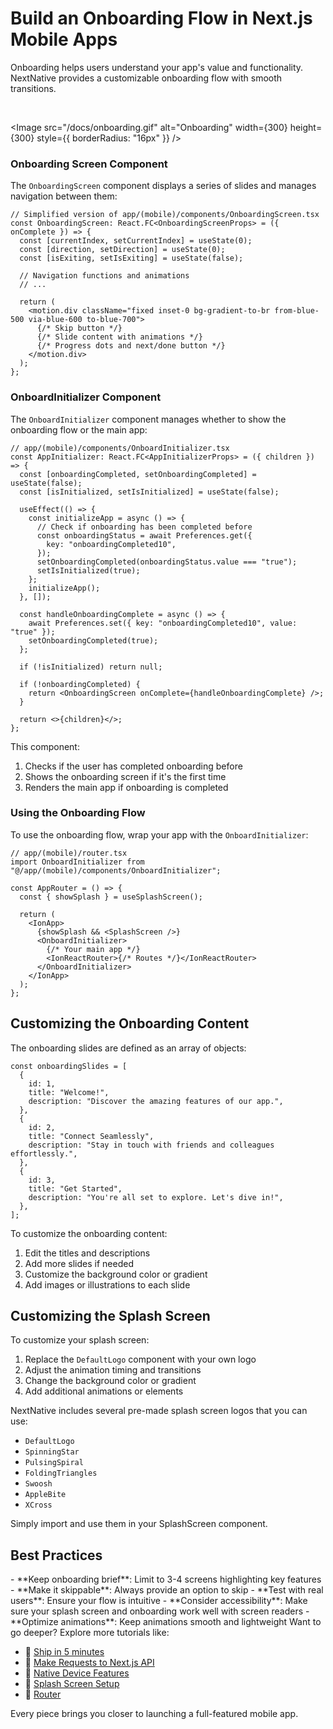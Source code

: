 # Build an Onboarding Flow in Next.js Mobile Apps

Onboarding helps users understand your app's value and functionality. NextNative provides a customizable onboarding flow with smooth transitions.

<br />

<Image
  src="/docs/onboarding.gif"
  alt="Onboarding"
  width={300}
  height={300}
  style={{ borderRadius: "16px" }}
/>

### Onboarding Screen Component

The `OnboardingScreen` component displays a series of slides and manages navigation between them:

```tsx
// Simplified version of app/(mobile)/components/OnboardingScreen.tsx
const OnboardingScreen: React.FC<OnboardingScreenProps> = ({ onComplete }) => {
  const [currentIndex, setCurrentIndex] = useState(0);
  const [direction, setDirection] = useState(0);
  const [isExiting, setIsExiting] = useState(false);

  // Navigation functions and animations
  // ...

  return (
    <motion.div className="fixed inset-0 bg-gradient-to-br from-blue-500 via-blue-600 to-blue-700">
      {/* Skip button */}
      {/* Slide content with animations */}
      {/* Progress dots and next/done button */}
    </motion.div>
  );
};
```

### OnboardInitializer Component

The `OnboardInitializer` component manages whether to show the onboarding flow or the main app:

```tsx
// app/(mobile)/components/OnboardInitializer.tsx
const AppInitializer: React.FC<AppInitializerProps> = ({ children }) => {
  const [onboardingCompleted, setOnboardingCompleted] = useState(false);
  const [isInitialized, setIsInitialized] = useState(false);

  useEffect(() => {
    const initializeApp = async () => {
      // Check if onboarding has been completed before
      const onboardingStatus = await Preferences.get({
        key: "onboardingCompleted10",
      });
      setOnboardingCompleted(onboardingStatus.value === "true");
      setIsInitialized(true);
    };
    initializeApp();
  }, []);

  const handleOnboardingComplete = async () => {
    await Preferences.set({ key: "onboardingCompleted10", value: "true" });
    setOnboardingCompleted(true);
  };

  if (!isInitialized) return null;

  if (!onboardingCompleted) {
    return <OnboardingScreen onComplete={handleOnboardingComplete} />;
  }

  return <>{children}</>;
};
```

This component:

1. Checks if the user has completed onboarding before
2. Shows the onboarding screen if it's the first time
3. Renders the main app if onboarding is completed

### Using the Onboarding Flow

To use the onboarding flow, wrap your app with the `OnboardInitializer`:

```tsx
// app/(mobile)/router.tsx
import OnboardInitializer from "@/app/(mobile)/components/OnboardInitializer";

const AppRouter = () => {
  const { showSplash } = useSplashScreen();

  return (
    <IonApp>
      {showSplash && <SplashScreen />}
      <OnboardInitializer>
        {/* Your main app */}
        <IonReactRouter>{/* Routes */}</IonReactRouter>
      </OnboardInitializer>
    </IonApp>
  );
};
```

## Customizing the Onboarding Content

The onboarding slides are defined as an array of objects:

```tsx
const onboardingSlides = [
  {
    id: 1,
    title: "Welcome!",
    description: "Discover the amazing features of our app.",
  },
  {
    id: 2,
    title: "Connect Seamlessly",
    description: "Stay in touch with friends and colleagues effortlessly.",
  },
  {
    id: 3,
    title: "Get Started",
    description: "You're all set to explore. Let's dive in!",
  },
];
```

To customize the onboarding content:

1. Edit the titles and descriptions
2. Add more slides if needed
3. Customize the background color or gradient
4. Add images or illustrations to each slide

## Customizing the Splash Screen

To customize your splash screen:

1. Replace the `DefaultLogo` component with your own logo
2. Adjust the animation timing and transitions
3. Change the background color or gradient
4. Add additional animations or elements

NextNative includes several pre-made splash screen logos that you can use:

- `DefaultLogo`
- `SpinningStar`
- `PulsingSpiral`
- `FoldingTriangles`
- `Swoosh`
- `AppleBite`
- `XCross`

Simply import and use them in your SplashScreen component.

## Best Practices

<Callout type="info">
  - **Keep onboarding brief**: Limit to 3-4 screens highlighting key features
- **Make it skippable**: Always provide an option to skip
- **Test with real users**: Ensure your flow is intuitive
- **Consider accessibility**: Make sure your splash screen and onboarding work well with screen readers
- **Optimize animations**: Keep animations smooth and lightweight

</Callout>

<Callout type="default" emoji="📚">
  Want to go deeper? Explore more tutorials like:

- 🧩 [Ship in 5 minutes](/tutorials/ship-in-5-minutes)
- 🔄 [Make Requests to Next.js API](/tutorials/make-requests-to-api)
- 🧪 [Native Device Features](/tutorials/native-device-features)
- 🎨 [Splash Screen Setup](/tutorials/splash-screen)
- 🔑 [Router](/tutorials/ionic-router)

Every piece brings you closer to launching a full-featured mobile app.

</Callout>
